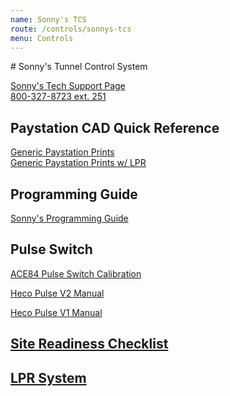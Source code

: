 ```yaml
---
name: Sonny's TCS
route: /controls/sonnys-tcs
menu: Controls
---
```


<base target="_blank" rel="noopener noreferrer" />
# Sonny's Tunnel Control System

[Sonny's Tech Support Page](https://www.sonnysdirect.com/sonnysdirect/en/prd_car_wash_equipment_resources)  
[800-327-8723 ext. 251](tel:800-327-8723,251)

## Paystation CAD Quick Reference

[Generic Paystation Prints](../public/controls/sonnys/Paystation-Prints.pdf)  
[Generic Paystation Prints w/ LPR](../public/controls/sonnys/Paystation-Prints_LPR.pdf)

## Programming Guide

[Sonny's Programming Guide](../public/controls/sonnys/TCS-Programming-Guide.pdf)

## Pulse Switch

[ACE84 Pulse Switch Calibration](../public/controls/sonnys/ACE84-Manual.pdf)

[Heco Pulse V2 Manual](../public/controls/sonnys/V2-Heco-Pulse.pdf)

[Heco Pulse V1 Manual](../public/controls/sonnys/V1-Heco-Pulse.pdf)

## [Site Readiness Checklist](../public/controls/sonnys/Site-Readiness.pdf)

## [LPR System](../public/controls/sonnys/LPR-Teach-Mode.pdf)
